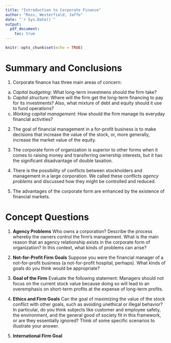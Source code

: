 ```yaml
---
title: "Introduction to Corporate Finance"
author: "Ross, Westerfield, Jaffe"
date: "`r Sys.Date()`"
output:
  pdf_document:
    toc: true
---
```


```r
knitr::opts_chunk$set(echo = TRUE)
```

# Summary and Conclusions

1. Corporate finance has three main areas of concern:

  a. _Capital budgeting_: What long-term investmens should the firm take?
  b. _Capital structure_: Where will the firm get the long-term financing to
pay for its investments? Also, what mixture of debt and equity should it use to
fund operations?
  c. _Working capital management_: How should the firm manage its everyday
financial activities?

2. The goal of financial management in a for-profit business is to make
decisions that increase the value of the stock, or, more generally, increase the
market value of the equity.

3.  The corporate form of organization is superior to other forms when it comes
to raising money and transferring ownership interests, but it has the
significant disadvantage of double taxation.

4. There is the possibility of conflicts between stockholders and management in
a large corporation. We called these conflicts _agency problems_ and discussed
how they might be controlled and reduced.

5. The advantages of the corporate form are enhanced by the existence of
financial markets.


# Concept Questions

1. __Agency Problems__ Who owns a corporation? Describe the process whereby the owners control the firm's management. What is the main reason that an agency relationship exists in the corporate form of organization? In this context, what kinds of problems can arise?

2. __Not-for-Profit Firm Goals__ Suppose you were the financial manager of a not-for-profit business (a not-for-profit hospital, perhaps). What kinds of goals do you think would be appropriate?

3. __Goal of the Firm__ Evaluate the following statement: Managers should not focus on the current stock value because doing so will lead to an overemphasis on short-term profits at the expense of long-term profits.

4. __Ethics and Firm Goals__ Can the goal of maximizing the value of the stock conflict with other goals, such as avoiding unethical or illegal behavior? In particular, do you think subjects like customer and employee safety, the environment, and the general good of society fit in this framework, or are they essentially ignored? Think of some specific scenarios to illustrate your answer.

5. __International Firm Goal__
